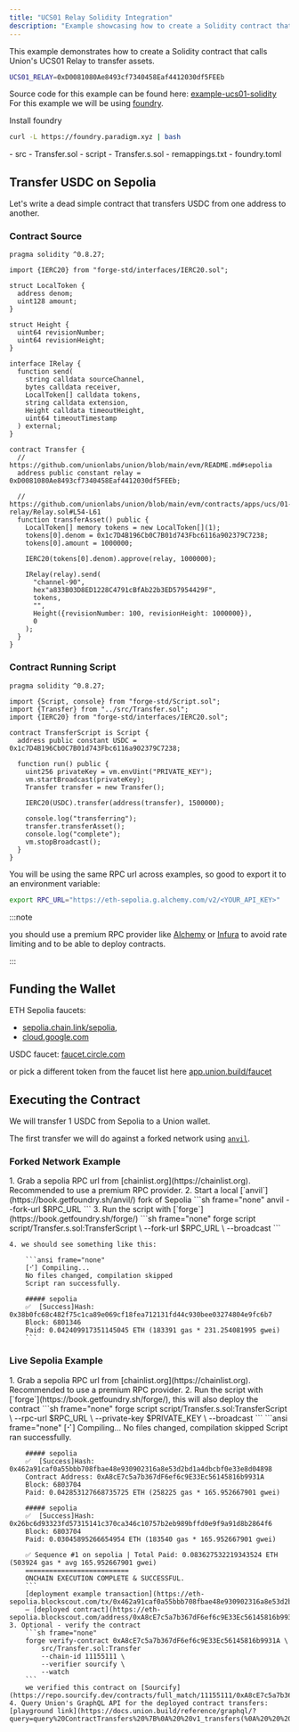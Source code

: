 ```yaml
---
title: "UCS01 Relay Solidity Integration"
description: "Example showcasing how to create a Solidity contract that leverages UCS01 Relay to execute cross-chain assets transfer."
---
```



This example demonstrates how to create a Solidity contract that calls Union's UCS01 Relay to transfer assets.

```sh frame="none"
UCS01_RELAY=0xD0081080Ae8493cf7340458Eaf4412030df5FEEb
```

Source code for this example can be found here: [example-ucs01-solidity](https://github.com/unionlabs/example-ucs01-solidity)
For this example we will be using [foundry](https://book.getfoundry.sh/getting-started/installation).

Install foundry

```sh frame="none"
curl -L https://foundry.paradigm.xyz | bash
```

<FileTree>
- src
  - Transfer.sol
- script
  - Transfer.s.sol
- remappings.txt
- foundry.toml
</FileTree>

## Transfer USDC on Sepolia

Let's write a dead simple contract that transfers USDC from one address to another.

### Contract Source

```solidity title="src/Transfer.sol"
pragma solidity ^0.8.27;

import {IERC20} from "forge-std/interfaces/IERC20.sol";

struct LocalToken {
  address denom;
  uint128 amount;
}

struct Height {
  uint64 revisionNumber;
  uint64 revisionHeight;
}

interface IRelay {
  function send(
    string calldata sourceChannel,
    bytes calldata receiver,
    LocalToken[] calldata tokens,
    string calldata extension,
    Height calldata timeoutHeight,
    uint64 timeoutTimestamp
  ) external;
}

contract Transfer {
  // https://github.com/unionlabs/union/blob/main/evm/README.md#sepolia
  address public constant relay = 0xD0081080Ae8493cf7340458Eaf4412030df5FEEb;

  // https://github.com/unionlabs/union/blob/main/evm/contracts/apps/ucs/01-relay/Relay.sol#L54-L61
  function transferAsset() public {
    LocalToken[] memory tokens = new LocalToken[](1);
    tokens[0].denom = 0x1c7D4B196Cb0C7B01d743Fbc6116a902379C7238;
    tokens[0].amount = 1000000;

    IERC20(tokens[0].denom).approve(relay, 1000000);

    IRelay(relay).send(
      "channel-90",
      hex"a833B03D8ED1228C4791cBfAb22b3ED57954429F",
      tokens,
      "",
      Height({revisionNumber: 100, revisionHeight: 1000000}),
      0
    );
  }
}
```

### Contract Running Script

```solidity title="script/Transfer.s.sol"
pragma solidity ^0.8.27;

import {Script, console} from "forge-std/Script.sol";
import {Transfer} from "../src/Transfer.sol";
import {IERC20} from "forge-std/interfaces/IERC20.sol";

contract TransferScript is Script {
  address public constant USDC = 0x1c7D4B196Cb0C7B01d743Fbc6116a902379C7238;

  function run() public {
    uint256 privateKey = vm.envUint("PRIVATE_KEY");
    vm.startBroadcast(privateKey);
    Transfer transfer = new Transfer();

    IERC20(USDC).transfer(address(transfer), 1500000);

    console.log("transferring");
    transfer.transferAsset();
    console.log("complete");
    vm.stopBroadcast();
  }
}
```

You will be using the same RPC url across examples, so good to export it to an environment variable:

```sh frame="none"
export RPC_URL="https://eth-sepolia.g.alchemy.com/v2/<YOUR_API_KEY>"
```

:::note

you should use a premium RPC provider like [Alchemy](https://www.alchemy.com/) or [Infura](https://infura.io/) to avoid rate limiting
and to be able to deploy contracts.

:::

## Funding the Wallet

ETH Sepolia faucets:
  - [sepolia.chain.link/sepolia](https://faucets.chain.link/sepolia),
  - [cloud.google.com](https://cloud.google.com/application/web3/faucet/ethereum/sepolia)

USDC faucet: [faucet.circle.com](https://faucet.circle.com)

or pick a different token from the faucet list here [app.union.build/faucet](https://app.union.build/faucet)

## Executing the Contract

We will transfer 1 USDC from Sepolia to a Union wallet.

The first transfer we will do against a forked network using [`anvil`](https://book.getfoundry.sh/anvil/).

### Forked Network Example

<Steps>
    1. Grab a sepolia RPC url from [chainlist.org](https://chainlist.org). Recommended to use a premium RPC provider.
    2. Start a local [`anvil`](https://book.getfoundry.sh/anvil/) fork of Sepolia
        ```sh frame="none"
        anvil --fork-url $RPC_URL
        ```
    3. Run the script with [`forge`](https://book.getfoundry.sh/forge/)
        ```sh frame="none"
        forge script script/Transfer.s.sol:TransferScript \
            --fork-url $RPC_URL \
            --broadcast
        ```
    
    4. we should see something like this:

        ```ansi frame="none"
        [⠊] Compiling...
        No files changed, compilation skipped
        Script ran successfully.

        ##### sepolia
        ✅  [Success]Hash: 0x38b0fc68c482f75c1ca89e069cf18fea712131fd44c930bee03274804e9fc6b7
        Block: 6801346
        Paid: 0.042409917351145045 ETH (183391 gas * 231.254081995 gwei)
        ```
</Steps>

### Live Sepolia Example

<Steps>
    1. Grab a sepolia RPC url from [chainlist.org](https://chainlist.org). Recommended to use a premium RPC provider.
    2. Run the script with [`forge`](https://book.getfoundry.sh/forge/), this will also deploy the contract
        ```sh frame="none"
        forge script script/Transfer.s.sol:TransferScript \
            --rpc-url $RPC_URL \
            --private-key $PRIVATE_KEY \
            --broadcast
        ```
        ```ansi frame="none"
        [⠊] Compiling...
        No files changed, compilation skipped
        Script ran successfully.

        ##### sepolia
        ✅  [Success]Hash: 0x462a91caf0a55bbb708fbae48e930902316a8e53d2bd1a4dbcbf0e33e8d04898
        Contract Address: 0xA8cE7c5a7b367dF6ef6c9E33Ec56145816b9931A
        Block: 6803704
        Paid: 0.042853127668735725 ETH (258225 gas * 165.952667901 gwei)

        ##### sepolia
        ✅  [Success]Hash: 0x26bc6d93323fd57315141c370ca346c10757b2eb989bffd0e9f9a91d8b2864f6
        Block: 6803704
        Paid: 0.03045895266654954 ETH (183540 gas * 165.952667901 gwei)

        ✅ Sequence #1 on sepolia | Total Paid: 0.083627532219343524 ETH (503924 gas * avg 165.952667901 gwei)
        ==========================
        ONCHAIN EXECUTION COMPLETE & SUCCESSFUL.
        ```
        [deployment example transaction](https://eth-sepolia.blockscout.com/tx/0x462a91caf0a55bbb708fbae48e930902316a8e53d2bd1a4dbcbf0e33e8d04898)
        – [deployed contract](https://eth-sepolia.blockscout.com/address/0xA8cE7c5a7b367dF6ef6c9E33Ec56145816b9931A)
    3. Optional - verify the contract
        ```sh frame="none"
        forge verify-contract 0xA8cE7c5a7b367dF6ef6c9E33Ec56145816b9931A \
            src/Transfer.sol:Transfer
            --chain-id 11155111 \
            --verifier sourcify \
            --watch
        ```
        we verified this contract on [Sourcify](https://repo.sourcify.dev/contracts/full_match/11155111/0xA8cE7c5a7b367dF6ef6c9E33Ec56145816b9931A/sources/src/)
    4. Query Union's GraphQL API for the deployed contract transfers: [playground link](https://docs.union.build/reference/graphql/?query=query%20ContractTransfers%20%7B%0A%20%20v1_transfers(%0A%20%20%20%20where%3A%20%7B%0A%20%20%20%20%20%20sender%3A%20%7B%0A%20%20%20%20%20%20%20%20_like%3A%20%220xA8cE7c5a7b367dF6ef6c9E33Ec56145816b9931A%22%0A%20%20%20%20%20%20%7D%0A%20%20%20%20%7D%0A%20%20)%20%7B%0A%20%20%20%20sender%0A%20%20%20%20source_chain_id%0A%20%20%20%20source_timestamp%0A%20%20%20%20source_port_id%0A%20%20%20%20source_channel_id%0A%20%20%20%20source_block_hash%0A%20%20%20%20source_connection_id%0A%20%20%20%20source_transaction_hash%0A%0A%20%20%20%20receiver%0A%20%20%20%20destination_chain_id%0A%20%20%20%20destination_timestamp%0A%20%20%20%20destination_port_id%0A%20%20%20%20destination_channel_id%0A%20%20%20%20destination_block_hash%0A%20%20%20%20destination_connection_id%0A%20%20%20%20destination_transaction_hash%0A%20%20%7D%0A%7D)
</Steps>
